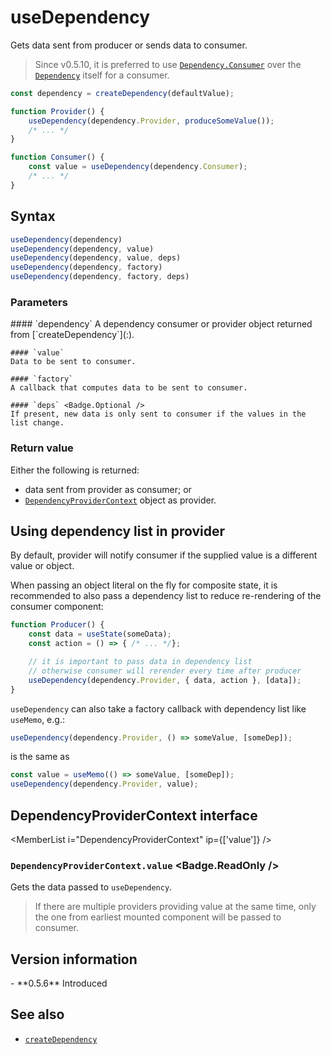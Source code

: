 <Module name="zeta-dom-react" />

# useDependency

Gets data sent from producer or sends data to consumer.

> Since v0.5.10, it is preferred to use [`Dependency.Consumer`](:) over the [`Dependency`](:) itself
  for a consumer.

```typescript
const dependency = createDependency(defaultValue);

function Provider() {
    useDependency(dependency.Provider, produceSomeValue());
    /* ... */
}

function Consumer() {
    const value = useDependency(dependency.Consumer);
    /* ... */
}
```

## Syntax

```javascript
useDependency(dependency)
useDependency(dependency, value)
useDependency(dependency, value, deps)
useDependency(dependency, factory)
useDependency(dependency, factory, deps)
```

<ImportHint
    name="useDependency"
    module="zeta-dom-react"
    require="useDependency"
    global="zeta.react.useDependency" />

### Parameters

<dl>
    #### `dependency`
    A dependency consumer or provider object returned from [`createDependency`](:).

    #### `value`
    Data to be sent to consumer.

    #### `factory`
    A callback that computes data to be sent to consumer.

    #### `deps` <Badge.Optional />
    If present, new data is only sent to consumer if the values in the list change.
</dl>

### Return value

Either the following is returned:
- data sent from provider as consumer; or
- [`DependencyProviderContext`](:) object as provider.

## Using dependency list in provider

By default, provider will notify consumer if the supplied value is a different value or object.

When passing an object literal on the fly for composite state, it is recommended to also
pass a dependency list to reduce re-rendering of the consumer component:

```typescript
function Producer() {
    const data = useState(someData);
    const action = () => { /* ... */};

    // it is important to pass data in dependency list
    // otherwise consumer will rerender every time after producer
    useDependency(dependency.Provider, { data, action }, [data]);
}
```

`useDependency` can also take a factory callback with dependency list like `useMemo`, e.g.:

```typescript
useDependency(dependency.Provider, () => someValue, [someDep]);
```

is the same as

```typescript
const value = useMemo(() => someValue, [someDep]);
useDependency(dependency.Provider, value);
```


## DependencyProviderContext interface

<MemberList
    i="DependencyProviderContext"
    ip={['value']}
/>

### `DependencyProviderContext.value` <Badge.ReadOnly />

Gets the data passed to `useDependency`.

> If there are multiple providers providing value at the same time,
  only the one from earliest mounted component will be passed to consumer.

## Version information

<VersionTimeline module="zeta-dom-react">
- **0.5.6** Introduced
</VersionTimeline>

## See also

- [`createDependency`](:)
